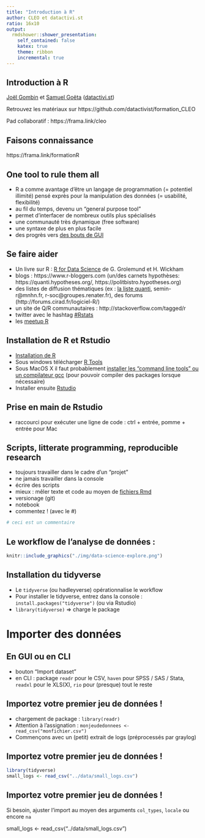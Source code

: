 ```yaml
---
title: "Introduction à R"
author: CLEO et datactivi.st
ratio: 16x10
output:
  rmdshower::shower_presentation:
    self_contained: false
    katex: true
    theme: ribbon
    incremental: true
---
```


## Introduction à R


<p></p>
<p></p><p></p><p>
[Joël Gombin](mailto:joel@datactivi.st) et [Samuel Goëta](samuel@datactivi.st) ([datactivi.st](http://datactivi.st))
</p>
<p>
Retrouvez les matériaux sur https://github.com/datactivist/formation_CLEO 
<!--- mettre les docs sur l'instance rstudio en ligne et les faire compiler pour garantir la confidentialité ? --->
</p>

<p>
Pad collaboratif : https://frama.link/cleo
</p>


## Faisons connaissance

https://frama.link/formationR


## One tool to rule them all

- R a comme avantage d'être un langage de programmation (= potentiel illimité) pensé exprès pour la manipulation des données (= usabilité, flexibilité)
- au fil du temps, devenu un "general purpose tool"
- permet d'interfacer de nombreux outils plus spécialisés
- une communauté très dynamique (free software)
- une syntaxe de plus en plus facile
- des progrès vers [des bouts de GUI](https://rstudio.github.io/rstudioaddins/)

## Se faire aider

   * Un livre sur R : [R for Data Science](http://r4ds.had.co.nz) de G. Grolemund et H. Wickham 
   * blogs : https://www.r-bloggers.com (un/des carnets hypothèses: https://quanti.hypotheses.org/, https://politbistro.hypotheses.org)
   * des listes de diffusion thématiques (ex : [la liste quanti](mailto:quanti@groupes.renater.fr), semin-r@mnhn.fr, r-soc@groupes.renater.fr), des forums (http://forums.cirad.fr/logiciel-R/)
   * un site de Q/R communautaires : http://stackoverflow.com/tagged/r
   * twitter avec le hashtag [#Rstats](https://twitter.com/search?q=%23rstats)
   * les [meetup R](https://www.meetup.com/fr-FR/R-user-group-Aix-Marseille)

## Installation de R et Rstudio

   * [Installation de R](https://cloud.r-project.org/)
   * Sous windows télécharger [R Tools](https://cran.r-project.org/bin/windows/Rtools/)
   * Sous MacOS X il faut probablement [installer les "command line tools" ou un compilateur gcc](https://github.com/kennethreitz/osx-gcc-installer) (pour pouvoir compiler des packages lorsque nécessaire)
   * Installer ensuite [Rstudio](https://www.rstudio.com/products/rstudio/download/preview/)

## Prise en main de Rstudio

- raccourci pour exécuter une ligne de code : ctrl + entrée, pomme + entrée pour Mac

## Scripts, litterate programming, reproducible research

- toujours travailler dans le cadre d'un "projet"
- ne jamais travailler dans la console
- écrire des scripts
- mieux : mêler texte et code au moyen de [fichiers Rmd](http://rmarkdown.rstudio.com/)
- versionage (git)
- notebook
- commentez ! (avec le #)

```r
# ceci est un commentaire
```

## Le workflow de l'analyse de données : 

```r
knitr::include_graphics("./img/data-science-explore.png")
```

## Installation du tidyverse

* Le `tidyverse` (ou hadleyverse) opérationnalise le workflow
* Pour installer le tidyverse, entrez dans la console : `install.packages("tidyverse")` (ou via Rstudio)
* `library(tidyverse)` => charge le package

# Importer des données

## En GUI ou en CLI

- bouton "Import dataset"
- en CLI : package `readr` pour le CSV, `haven` pour SPSS / SAS / Stata, `readxl` pour le XLS(X), `rio` pour (presque) tout le reste

## Importez votre premier jeu de données !

- chargement de package : `library(readr)`
- Attention à l'assignation : `monjeudedonnees <- read_csv("monfichier.csv")` 
- Commençons avec un (petit) extrait de logs (préprocessés par graylog)

## Importez votre premier jeu de données !

```r
library(tidyverse)
small_logs <- read_csv("../data/small_logs.csv")

```

## Importez votre premier jeu de données !

Si besoin, ajuster l'import au moyen des arguments `col_types`, `locale` ou encore `na`

small_logs <- read_csv("../data/small_logs.csv")




